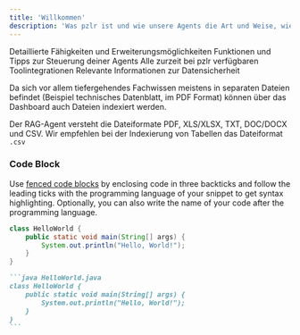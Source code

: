 ```yaml
---
title: 'Willkommen'
description: 'Was pzlr ist und wie unsere Agents die Art und Weise, wie Arbeit erledigt wird, evolutionieren.'
---
```


<CardGroup cols={2}>
  <Card title="Agents" icon="compass" href="/pages/rag-agent/indexierung">
    Detaillierte Fähigkeiten und Erweiterungsmöglichkeiten 
  </Card>
  <Card title="Dashboard" icon="window-maximize">
    Funktionen und Tipps zur Steuerung deiner Agents
  </Card>
  <Card title="Integrationen" icon="gem">
    Alle zurzeit bei pzlr verfügbaren Toolintegrationen
  </Card>
  <Card title="Datenschutz" icon="shield">
    Relevante Informationen zur Datensicherheit
  </Card>
</CardGroup>

Da sich vor allem tiefergehendes Fachwissen meistens in separaten Dateien befindet (Beispiel technisches Datenblatt, im PDF Format) können über das Dashboard auch Dateien indexiert werden. 

<Tip>Der RAG-Agent versteht die Dateiformate PDF, XLS/XLSX, TXT, DOC/DOCX und CSV. Wir empfehlen bei der Indexierung von Tabellen das Dateiformat `.csv`</Tip>


### Code Block

Use [fenced code blocks](https://www.markdownguide.org/extended-syntax/#fenced-code-blocks) by enclosing code in three backticks and follow the leading ticks with the programming language of your snippet to get syntax highlighting. Optionally, you can also write the name of your code after the programming language.

```java HelloWorld.java
class HelloWorld {
    public static void main(String[] args) {
        System.out.println("Hello, World!");
    }
}
```

````md
```java HelloWorld.java
class HelloWorld {
    public static void main(String[] args) {
        System.out.println("Hello, World!");
    }
}
```
````
